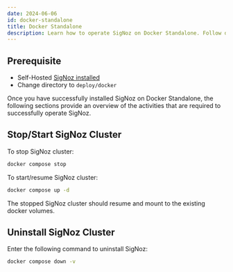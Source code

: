 ```yaml
---
date: 2024-06-06
id: docker-standalone
title: Docker Standalone
description: Learn how to operate SigNoz on Docker Standalone. Follow detailed steps to start, stop, upgrade, and uninstall your SigNoz cluster.
---
```



## Prerequisite

- Self-Hosted [SigNoz installed](https://signoz.io/docs/install/docker/) 
- Change directory to `deploy/docker`

Once you have successfully installed SigNoz on Docker Standalone, the following sections provide an overview of the activities that are required to successfully operate SigNoz.

## Stop/Start SigNoz Cluster

To stop SigNoz cluster:

```bash
docker compose stop
```

To start/resume SigNoz cluster:

```bash
docker compose up -d
```

<Admonition>
The stopped SigNoz cluster should resume and mount to the existing docker volumes.
</Admonition>



## Uninstall SigNoz Cluster

Enter the following command to uninstall SigNoz:

```bash
docker compose down -v
```

